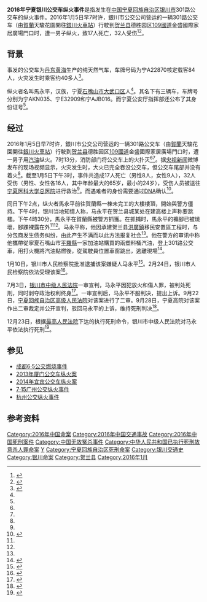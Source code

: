 {{UTC+8}}
{{Infobox civilian attack
|title=2016年宁夏银川公交车纵火事件
|location={{CHN}}[[宁夏回族自治区|宁夏回族自治区]][[银川市|银川市]][[贺兰县|贺兰县]]德胜园区[[109國道|109國道]]金盛國際家居廣場門口
|date=2016年1月5日
|time=约7时
|timezone=[[UTC+8|UTC+8]]
|type=[[纵火|纵火]]
|weapons=[[汽油|汽油]]
|fatalities=17
|injuries=32
|susperp=马永平
}}
'''2016年宁夏银川公交车纵火事件'''是指发生在[[中华人民共和国|中国]][[宁夏回族自治区|宁夏回族自治区]][[银川市|银川市]]301路公交车的纵火事件。2016年1月5日早7时许，銀川市公交公司营运的一辆301路公交车（由[[賀蘭|賀蘭]]天駿花園開往[[銀川火車站|銀川火車站]]）行駛到[[贺兰县|贺兰县]]德胜园区[[109國道|109國道]]金盛國際家居廣場門口时，遭一男子纵火，致17人死亡，32人受伤<ref name="qq">{{cite web|title=宁夏银川公交车纵火案17人遇难 嫌犯已被抓获|url=http://news.qq.com/a/20160105/049169.htm|website=新华网|accessdate=2016-01-05|archive-url=https://web.archive.org/web/20160111064735/http://news.qq.com/a/20160105/049169.htm|archive-date=2016-01-11|dead-url=no}}</ref><ref name="nz">{{cite web|title=銀川公交車大火已17死32傷 嫌犯被抓 警初判蓄意縱火|url=http://www.nanzao.com/tc/national/15211005098b888/yin-chuan-gong-jiao-che-da-huo-yi-17-si-32-shang-xian-fan-bei-zhua-jing-chu-pan-xu-yi-zong-huo|website=南华早报中文网|accessdate=2016-01-05|deadurl=yes|archiveurl=https://web.archive.org/web/20160304202112/http://www.nanzao.com/tc/national/15211005098b888/yin-chuan-gong-jiao-che-da-huo-yi-17-si-32-shang-xian-fan-bei-zhua-jing-chu-pan-xu-yi-zong-huo|archivedate=2016-03-04}}</ref>。

==背景==
事发的公交车为[[丹东黄海|丹东黄海]]生产的纯天然气车，车牌号码为宁A22870核定载客84人，火灾发生时乘客约40多人<ref name="bbc">{{cite web|title=银川公交车起火17人死亡　疑犯被警方抓获|url=http://www.bbc.com/zhongwen/simp/china/2016/01/160105_china_yinchuan_bus_fire|website=BBC中文网|accessdate=2016-01-05|archive-url=https://web.archive.org/web/20160108170735/http://www.bbc.com/zhongwen/simp/china/2016/01/160105_china_yinchuan_bus_fire|archive-date=2016-01-08|dead-url=no}}</ref>。

纵火者名叫馬永平，汉族，宁夏[[石嘴山市|石嘴山市]][[大武口区|大武口区]]人<ref name="cnr"/>。其名下有三辆车，车牌号分别为宁AKN035、宁E32909和宁AJB016。而宁夏公安厅指挥部还公布了其身份证号<ref name="bbc"/>。

==经过==
2016年1月5日早7时许，銀川市公交公司营运的一辆301路公交车（由[[賀蘭|賀蘭]]天駿花園開往[[銀川火車站|銀川火車站]]）行駛到[[贺兰县|贺兰县]]德胜园区[[109國道|109國道]]金盛國際家居廣場門口时，遭一男子用[[汽油|汽油]]纵火。7时13分，消防部门将公交车上的火扑灭<ref name="nz"/><ref name="bbc"/>。据[[中国中央电视台|央视新闻]]微博发布的现场视频显示，火灾发生时，大火已完全吞没公交车，但公交车尾部并没有着火<ref name="bbc"/>。截至1月5日下午3时，事件共造成17人死亡（男性8人，女性9人），32人受伤（男性、女性各16人，其中年龄最大的65岁，最小的24岁），受伤人员被送往[[宁夏医科大学总医院|宁夏医科大学总医院]]进行救治<ref name="qq"/>。而遇难者的身份需要通过[[DNA|DNA]]确认<ref name="cnr">{{cite web|title=宁夏银川公交车纵火案17人遇难 嫌疑人因债务纠纷报复社会|url=http://china.cnr.cn/yaowen/20160106/t20160106_521040410.shtml|website=央广网|accessdate=2016-01-06|archive-url=https://web.archive.org/web/20160307195930/http://china.cnr.cn/yaowen/20160106/t20160106_521040410.shtml|archive-date=2016-03-07|dead-url=no}}</ref>。

同日下午2点，纵火者馬永平前往賀蘭縣一棟未完工的大樓樓頂，開始與警方僵持。下午4时，银川当地知情人称，马永平在贺兰县城某处在建高楼上声称要跳楼。下午4時30分，馬永平在賀蘭縣被警方抓獲。在抓捕时，馬永平的褲腳已被燒壞，腳踝裸露在外<ref name="nz"/><ref name="bbc"/>。马永平称，他因承建贺兰县[[洪廣鎮|洪廣鎮]]移民安置區工程时，与分包商发生债务纠纷，由此产生不满而以此方法报复社会<ref name="cnr"/>。他在警方的审讯中称他攜帶從寧夏石嘴山市[[平羅縣|平羅縣]]一家加油站購買的兩塑料桶汽油，登上301路公交車，用打火機將汽油點燃後，從駕駛員位置車窗跳出，逃離現場<ref>{{cite web|title=寧夏公交縱火犯落網 審訊現場曝光|url=http://news.wenweipo.com/2016/01/06/IN1601060013.htm|website=香港文汇网|accessdate=2016-01-06|archive-url=https://web.archive.org/web/20160304075048/http://news.wenweipo.com/2016/01/06/IN1601060013.htm|archive-date=2016-03-04|dead-url=no}}</ref>。

1月10日，银川市人民检察院批准逮捕该案嫌疑人马永平<ref>{{cite web|title=宁夏批捕公交纵火案嫌犯|url=http://politics.people.com.cn/n1/2016/0111/c70731-28034851.html|website=京华时报|accessdate=2016-01-11|archive-url=https://web.archive.org/web/20160304091507/http://politics.people.com.cn/n1/2016/0111/c70731-28034851.html|archive-date=2016-03-04|dead-url=no}}</ref>。2月24日，银川市人民检察院依法受理该案<ref>{{cite web|title=银川公交车纵火案嫌犯移送审查：携汽油烧车致17死|url=http://news.sohu.com/20160224/n438390783.shtml|website=澎湃|accessdate=2016-02-24|archive-url=https://web.archive.org/web/20160304132519/http://news.sohu.com/20160224/n438390783.shtml|archive-date=2016-03-04|dead-url=no}}</ref>。

7月3日，[[银川市中级人民法院|银川市中级人民法院]]一审宣判，马永平因犯放火和傷人罪，被判处死刑，同时剥夺政治权利终身<ref>{{cite web|title=宁夏致18死公交车纵火案嫌犯获死刑 当庭表示上诉|url=http://news.qq.com/a/20160703/013943.htm|website=腾讯|accessdate=2016-07-03|archive-url=https://web.archive.org/web/20160703101908/http://news.qq.com/a/20160703/013943.htm|archive-date=2016-07-03|dead-url=no}}</ref>。一审宣判后，马永平不服判决，提出上诉。9月22日，[[宁夏回族自治区高级人民法院|宁夏回族自治区高级人民法院]]对该案进行了二审。9月28日，宁夏高院对该案作出二审裁定并公开宣判，驳回马永平的上诉，维持死刑判决<ref>{{cite web|title=银川公交纵火案二审驳回上诉 维持马永平死刑判决|url=http://news.163.com/16/0929/11/C24IJJNR00014JB5.html|website=央广网(北京)|accessdate=2016-09-29|archive-url=https://web.archive.org/web/20161001211657/http://news.163.com/16/0929/11/C24IJJNR00014JB5.html|archive-date=2016-10-01|dead-url=yes}}</ref>。

12月23日，根据[[中华人民共和国最高人民法院|最高人民法院]]下达的执行死刑命令，银川市中级人民法院对马永平依法执行死刑<ref>{{cite web|title=宁夏公交车放火案罪犯马永平被执行死刑 曾致18人死|url=http://news.qq.com/a/20161223/023719.htm|website=央视新闻|accessdate=2016-12-23|archive-url=https://web.archive.org/web/20161223081016/http://news.qq.com/a/20161223/023719.htm|archive-date=2016-12-23|dead-url=no}}</ref>。

==参见==
*[[成都6·5公交燃烧事件|成都6·5公交燃烧事件]]
*[[2013年厦门公交车纵火案|2013年厦门公交车纵火案]]
*[[2014年宜宾公交车纵火案|2014年宜宾公交车纵火案]]
*[[7·15广州公交纵火事件|7·15广州公交纵火事件]]
*[[杭州公交纵火事件|杭州公交纵火事件]]

==参考资料==
{{Reflist|2}}

[[Category:2016年中国命案|Category:2016年中国命案]]
[[Category:2016年中国交通事故|Category:2016年中国交通事故]]
[[Category:2016年中国死刑案件|Category:2016年中国死刑案件]]
[[Category:中国无故冤杀事件|Category:中国无故冤杀事件]]
[[Category:中华人民共和国已执行死刑故意杀人罪命案|Category:中华人民共和国已执行死刑故意杀人罪命案]]
[[Category:中华人民共和国纵火命案|Y]]
[[Category:宁夏回族自治区死刑命案|Category:宁夏回族自治区死刑命案]]
[[Category:银川交通史|Category:银川交通史]]
[[Category:银川命案|Category:银川命案]]
[[Category:贺兰县|Category:贺兰县]]
[[Category:2016年1月|Category:2016年1月]]